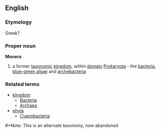 ==English==
===Etymology===
Greek?
===Proper noun===
{{wikipedia}}
'''Monera'''
#a former [[taxonomic]] [[kingdom]], within [[domain]] [[Prokaryota]] - the [[bacteria]], [[blue-green alga]]e and [[archebacteria]]
===Related terms===
{{wikispecies}}
*[[kingdom]]
**[[Bacteria]]
**[[Archaea]]
*[[phyla]]
**[[Cyanobacteria]]
#*Note: This is an alternate taxonomy, now abandoned